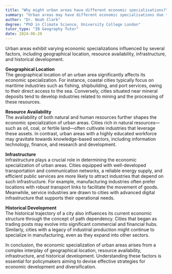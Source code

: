 ```yaml
---
title: "Why might urban areas have different economic specialisations?"
summary: "Urban areas may have different economic specialisations due to factors such as geographical location, resources, infrastructure, and historical development."
author: "Dr. Noah Clark"
degree: "PhD in Climate Science, University College London"
tutor_type: "IB Geography Tutor"
date: 2024-06-20
---
```


Urban areas exhibit varying economic specializations influenced by several factors, including geographical location, resource availability, infrastructure, and historical development.

**Geographical Location**  
The geographical location of an urban area significantly affects its economic specialization. For instance, coastal cities typically focus on maritime industries such as fishing, shipbuilding, and port services, owing to their direct access to the sea. Conversely, cities situated near mineral deposits tend to develop industries related to mining and the processing of these resources.

**Resource Availability**  
The availability of both natural and human resources further shapes the economic specialization of urban areas. Cities rich in natural resources—such as oil, coal, or fertile land—often cultivate industries that leverage these assets. In contrast, urban areas with a highly educated workforce may gravitate towards knowledge-based sectors, including information technology, finance, and research and development.

**Infrastructure**  
Infrastructure plays a crucial role in determining the economic specialization of urban areas. Cities equipped with well-developed transportation and communication networks, a reliable energy supply, and efficient public services are more likely to attract industries that depend on such infrastructure. For example, manufacturing industries often prefer locations with robust transport links to facilitate the movement of goods. Meanwhile, service industries are drawn to cities with advanced digital infrastructure that supports their operational needs.

**Historical Development**  
The historical trajectory of a city also influences its current economic structure through the concept of path dependency. Cities that began as trading posts may evolve into significant commercial and financial hubs. Similarly, cities with a legacy of industrial production might continue to specialize in manufacturing, even as they expand into other sectors.

In conclusion, the economic specialization of urban areas arises from a complex interplay of geographical location, resource availability, infrastructure, and historical development. Understanding these factors is essential for policymakers aiming to devise effective strategies for economic development and diversification.
    